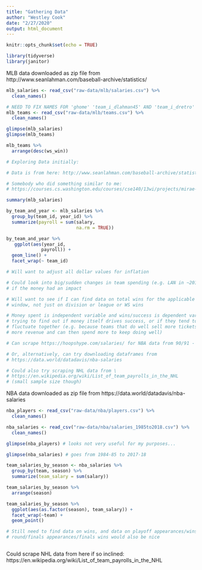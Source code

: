 ```yaml
---
title: "Gathering Data"
author: "Westley Cook"
date: "2/27/2020"
output: html_document
---
```


```r
knitr::opts_chunk$set(echo = TRUE)

library(tidyverse)
library(janitor)

```

MLB data downloaded as zip file from http://www.seanlahman.com/baseball-archive/statistics/

```r

mlb_salaries <- read_csv("raw-data/mlb/salaries.csv") %>% 
  clean_names()

# NEED TO FIX NAMES FOR 'ghome' 'team_i_dlahman45' AND 'team_i_dretro'
mlb_teams <- read_csv("raw-data/mlb/teams.csv") %>% 
  clean_names()

glimpse(mlb_salaries)
glimpse(mlb_teams)

mlb_teams %>% 
  arrange(desc(ws_win))

# Exploring Data initially:

# Data is from here: http://www.seanlahman.com/baseball-archive/statistics/

# Somebody who did something similar to me:
# https://courses.cs.washington.edu/courses/cse140/13wi/projects/mirae-report.pdf

summary(mlb_salaries)

by_team_and_year <- mlb_salaries %>% 
  group_by(team_id, year_id) %>% 
  summarize(payroll = sum(salary,
                          na.rm = TRUE))

by_team_and_year %>%   
   ggplot(aes(year_id,
             payroll)) +
  geom_line() +
  facet_wrap(~ team_id)

# Will want to adjust all dollar values for inflation

# Could look into big/sudden changes in team spending (e.g. LAN in ~2010) to see
# if the money had an impact

# Will want to see if I can find data on total wins for the applicable time
# window, not just on division or league or WS wins

# Money spent is independent variable and wins/success is dependent variable;
# trying to find out if money itself drives success, or if they tend to
# fluctuate together (e.g. because teams that do well sell more tickets and get
# more revenue and can then spend more to keep doing well)

# Can scrape https://hoopshype.com/salaries/ for NBA data from 90/91 - 2019/20

# Or, alternatively, can try downloading dataframes from 
# https://data.world/datadavis/nba-salaries

# Could also try scraping NHL data from \
# https://en.wikipedia.org/wiki/List_of_team_payrolls_in_the_NHL
# (small sample size though)


```

NBA data downloaded as zip file from https://data.world/datadavis/nba-salaries

```r

nba_players <- read_csv("raw-data/nba/players.csv") %>% 
  clean_names()

nba_salaries <- read_csv("raw-data/nba/salaries_1985to2018.csv") %>% 
  clean_names()

glimpse(nba_players) # looks not very useful for my purposes...

glimpse(nba_salaries) # goes from 1984-85 to 2017-18

team_salaries_by_season <- nba_salaries %>% 
  group_by(team, season) %>% 
  summarize(team_salary = sum(salary))

team_salaries_by_season %>% 
  arrange(season)

team_salaries_by_season %>% 
  ggplot(aes(as.factor(season), team_salary)) +
  facet_wrap(~team) +
  geom_point()

# Still need to find data on wins, and data on playoff appearances/wins in each
# round/finals appearances/finals wins would also be nice



```

Could scrape NHL data from here if so inclined:
https://en.wikipedia.org/wiki/List_of_team_payrolls_in_the_NHL
